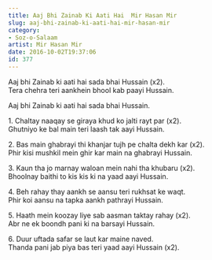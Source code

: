 ```yaml
---
title: Aaj Bhi Zainab Ki Aati Hai  Mir Hasan Mir
slug: aaj-bhi-zainab-ki-aati-hai-mir-hasan-mir
category: 
- Soz-o-Salaam
artist: Mir Hasan Mir
date: 2016-10-02T19:37:06
id: 377
---
```


<p>Aaj bhi Zainab ki aati hai sada bhai Hussain (x2).<br />
Tera chehra teri aankhein bhool kab paayi Hussain.</p>
<p>Aaj bhi Zainab ki aati hai sada bhai Hussain.</p>
<p>1. Chaltay naaqay se giraya khud ko jalti rayt par (x2).<br />
Ghutniyo ke bal main teri laash tak aayi Hussain.</p>
<p>2. Bas main ghabrayi thi khanjar tujh pe chalta dekh kar (x2).<br />
Phir kisi mushkil mein ghir kar main na ghabrayi Hussain.</p>
<p>3. Kaun tha jo marnay waloan mein nahi tha khubaru (x2).<br />
Bhoolnay baithi to kis kis ki na yaad aayi Hussain.</p>
<p>4. Beh rahay thay aankh se aansu teri rukhsat ke waqt.<br />
Phir koi aansu na tapka aankh pathrayi Hussain.</p>
<p>5. Haath mein koozay liye sab aasman taktay rahay (x2).<br />
Abr ne ek boondh pani ki na barsayi Hussain.</p>
<p>6. Duur uftada safar se laut kar maine naved.<br />
Thanda pani jab piya bas teri yaad aayi Hussain (x2).</p>